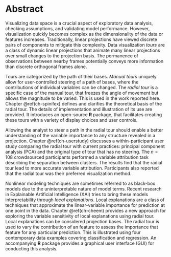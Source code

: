 <!-- Short abstract for MGRO/Bridges: -->
<!-- currently 117 words, may need to be cut to 100 -->
<!--
As the dimensionality of data increases, so does the difficulty in their visualization. Traditional linear projections view discrete pairs of linear components. _Tours_ are a class of linear projections that animate over small changes to the projection. The _manual tour_ uniquely enables an analyst to steer a path of bases. This thesis discusses an __R__ package that facilitates their creation. A user study finds the manual tour outperforms traditional visualizations on a variable attribution task. Local explanations increase the interpretability of nonlinear models by approximating the variable importance at the vicinity of one observation. This work introduces a novel approach to explore the support of explanations with the radial tour. An accompanying package facilitates this analysis.
-->

# Abstract {-}

<!-- EDA, motivation, linear projections, tours -->
Visualizing data space is a crucial aspect of exploratory data analysis, checking assumptions, and validating model performance. However, visualization quickly becomes complex as the dimensionality of the data or features increases. Traditionally, linear projections have viewed discrete pairs of components to mitigate this complexity. Data visualization _tours_ are a class of dynamic linear projections that animate many linear projections over small changes to the projection basis. The permanence of observations between nearby frames potentially conveys more information than discrete orthogonal frames alone.

<!-- manual tours and spinifex -->
Tours are categorized by the path of their bases. _Manual tours_ uniquely allow for user-controlled steering of a path of bases, where the contributions of individual variables can be changed. The _radial tour_ is a specific case of the manual tour, that freezes the angle of movement but allows the magnitude to be varied. This is used in the work reported here. Chapter \@ref(ch-spinifex) defines and clarifies the theoretical basis of the radial tour. The details of implementation and illustration of its use are provided. It introduces an open-source __R__ package, that facilitates creating these tours with a variety of display choices and user controls. <!--An interactive application, vignettes, and example code illustrate the use of the radial tour.-->

<!-- user study -->
Allowing the analyst to steer a path in the radial tour should enable a better understanding of the variable importance to any structure revealed in a projection. Chapter \@ref(ch-userstudy) discusses a within-participant user study comparing the radial tour with current practices: principal component analysis (PCA) and the original type of tour that has no steering. The $n=108$ crowdsourced participants performed a variable attribution task describing the separation between clusters. The results find that the radial tour lead to more accurate variable attribution. Participants also reported that the radial tour was their preferred visualization method.

<!-- cheem -->
Nonlinear modeling techniques are sometimes referred to as black-box models due to the uninterpretable nature of model terms. Recent research in Explainable Artificial Intelligence (XAI) tries to bring these models interpretability through _local explanations_. Local explanations are a class of techniques that approximate the linear-variable importance for prediction at one point in the data. Chapter \@ref(ch-cheem) provides a new approach for exploring the variable sensitivity of local explanations using radial tour. Local explanations can be considered projection bases. The radial tour is used to vary the contribution of an feature to assess the importance that feature for any particular prediction. This is illustrated using four contemporary data examples covering classification and regression. An accompanying __R__ package provides a graphical user interface (GUI) for conducting this analysis.

<!-- The following line is required to re-set page numbering after preliminary material. Do not remove -->
\clearpage\pagenumbering{arabic}\setcounter{page}{0}
